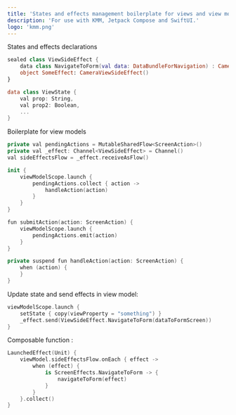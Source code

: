```yaml
---
title: 'States and effects management boilerplate for views and view models'
description: 'For use with KMM, Jetpack Compose and SwiftUI.'
logo: 'kmm.png'
---
```

 
States and effects declarations

```swift 
sealed class ViewSideEffect {
    data class NavigateToForm(val data: DataBundleForNavigation) : CameraViewSideEffect()
    object SomeEffect: CameraViewSideEffect()
}

data class ViewState {
    val prop: String, 
    val prop2: Boolean, 
    ...
}
```

Boilerplate for view models 

```swift
private val pendingActions = MutableSharedFlow<ScreenAction>()
private val _effect: Channel<ViewSideEffect> = Channel()
val sideEffectsFlow = _effect.receiveAsFlow()

init {
    viewModelScope.launch {
        pendingActions.collect { action ->
            handleAction(action)
        }
    }
}

fun submitAction(action: ScreenAction) {
    viewModelScope.launch {
        pendingActions.emit(action)
    }
}

private suspend fun handleAction(action: ScreenAction) {
    when (action) {
    }
}
```

Update state and send effects in view model: 

```swift   
viewModelScope.launch {
    setState { copy(viewProperty = "something") }
    _effect.send(ViewSideEffect.NavigateToForm(dataToFormScreen))
}
```

Composable function : 
```swift
LaunchedEffect(Unit) { 
    viewModel.sideEffectsFlow.onEach { effect ->
        when (effect) {
            is ScreenEffects.NavigateToForm -> {
                navigateToForm(effect)
            }
        }
    }.collect()
}
```
